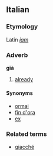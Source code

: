==Italian==
===Etymology===
Latin ''[[iam]]''
===Adverb===
'''già'''

# [[already]]

====Synonyms====
*[[ormai]]
*[[fin d'ora]]
*[[ex]]

===Related terms===
*[[giacché]]